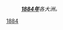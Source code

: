 {{Portal|歷史}}
:'''''[[1884年|1884年]]'''各大洲。''
{{Year by category
| m = 1
| c = 8
| d = 8
| y = 4
| cat = 各大洲
| sortkey = continent
| in = 
| parent = 依大洲劃分的19世紀各年
}}

[[Category:1880年代各大洲|1884]]